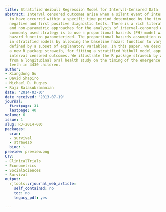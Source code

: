 ```yaml
---
title: Stratified Weibull Regression Model for Interval-Censored Data
abstract: Interval censored outcomes arise when a silent event of interest is known
  to have occurred within a specific time period determined by the times of the last
  negative and first positive diagnostic tests. There is a rich literature on parametric
  and non-parametric approaches for the analysis of interval-censored outcomes. A
  commonly used strategy is to use a proportional hazards (PH) model with the baseline
  hazard function parameterized. The proportional hazards assumption can be relaxed
  in stratified models by allowing the baseline hazard function to vary across strata
  defined by a subset of explanatory variables. In this paper, we describe and implement
  a new R package straweib, for fitting a stratified Weibull model appropriate for
  interval censored outcomes. We illustrate the R package straweib by analyzing data
  from a longitudinal oral health study on the timing of the emergence of permanent
  teeth in 4430 children.
author:
- Xiangdong Gu
- David Shapiro
- Michael D. Hughes
- Raji Balasubramanian
date: '2014-03-03'
date_received: '2013-07-19'
journal:
  firstpage: 31
  lastpage: 40
volume: 6
issue: 1
slug: RJ-2014-003
packages:
  cran:
  - survival
  - straweib
  bioc: ~
preview: preview.png
CTV:
- ClinicalTrials
- Econometrics
- SocialSciences
- Survival
output:
  rjtools::rjournal_web_article:
    self_contained: no
    toc: no
    legacy_pdf: yes

---
```

